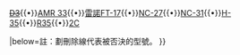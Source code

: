 {{Military navigation
|style=wide
|name=法國戰間期的裝甲戰鬥車輛
|title={{Flag|法國}}[[戰間期]]的裝甲戰鬥車輛|list1= [[D1坦克|D1]]{{•}}[[D3坦克|<s>D3</s>]]{{•}}[[AMR 33輕型坦克|AMR 33]]{{•}}[[雷諾FT-17坦克|雷諾FT-17]]{{•}}[[D1坦克|NC-27]]{{•}}[[雷諾FT-17坦克|NC-31]]{{•}}[[哈奇開斯H系列輕型坦克|H-35]]{{•}}[[雷諾R35戰車|R35]]{{•}}[[2C超級重戰車|2C]]

|below=註：劃刪除線代表被否決的型號。
}}
